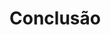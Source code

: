 :::: progress
:::: {.progress-bar style="width: 100%;"}
::::
::::

# Conclusão

:::: progress
:::: {.progress-bar style="width: 100%;"}
::::
::::